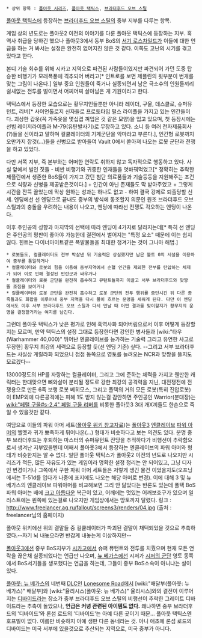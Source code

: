  * 상위 항목 : [[폴아웃 시리즈]], [[폴아웃 택틱스]], [[브라더후드 오브 스틸]]

[[폴아웃 택틱스]]에 등장하는 [[브라더후드 오브 스틸]]의 중부 지부를 다루는 항목.

게임 상의 년도로는 폴아웃2 이전의 이야기를 다룬 폴아웃 택틱스에 등장하는 지부. 흑역사 취급을 당하긴 했으나 폴아웃3에서 동부 BoS의 [[서기 로스차일드]]가 이들에 대한 언급을 하는 거 봐서는 설정은 완전히 없어지진 않은 것 같다. 이쪽도 고난의 시기를 겪고 있다고 한다.

본디 기술 회수를 위해 시카고 지역으로 파견된 사람들이였지만 파견되어 가던 도중 탑승한 비행기가 모래폭풍에 격추되어 버리고[* 인트로를 보면 제플린의 윗부분이 번개를 맞는 그림이 나온다.] 일부 중요 인원들이 죽거나 실종되면서 남은 극소수의 인원들끼리 쉴새없는 전투를 벌이면서 어찌어찌 살아남은 게 기원이라고 한다. 

택틱스에서 등장한 모습으로는 황무지인들뿐만 아니라 레이더, 구울, 데스클로, 슈퍼뮤턴트, 리버[* 사이언톨로지 신자들로 프로토타입 펄스 라이플을 가지고 있는 인간들이다. 괴상한 갑옷(꼭 가죽옷을 몇십겹 껴입은 것 같은 모양)을 입고 있으며, 첫 등장시에는 선빔 레이저라이플과 M-79(유탄발사기)로 무장하고 있다. 소니 등 여러 전자제품회사(?)들을 신이라고 말하며 컬큘레이터의 기계군단을 악마라고 부른다.], 인간형 로봇까지 오만가지 잡것(...)들을 신병으로 받아들여 Vault 0에서 쏟아져 나오는 로봇 군단과 전쟁을 하고 있었다.

다만 서쪽 지부, 즉 본부와는 어떠한 연락도 취하지 않고 독자적으로 행동하고 있다. 사실 앞에서 벌인 짓들 - 비싼 비행기와 귀중한 인재들을 엿바꿔먹었고[* 정확히는 추락한 제플린에서 생존한 BoS들이 가지고 갔던 첨단 의료품들과 기술등등을 지원해주는 조건으로 식량과 신병을 제공받은것이다.] + 인간이 아닌 존재들도 막 받아주었고 + 그렇게 시간을 잔뜩 끌었는데 막상 원하는 성과는 하나도 없고 - 하여 결국 강제로 퇴출당할 신세. 엔딩에선 선 엔딩으로 끝내도 중부의 방식에 동조할지 의문인 원조 브라더후드 오브 스틸과의 충돌을 우려하는 내용이 나오고, 엔딩에 따라선 전쟁도 각오하는 엔딩이 나온다.

이후 주인공의 성향과 마지막의 선택에 따라 엔딩이 4가지로 달라지는데[* 특히 선 엔딩은 주인공의 평판이 좋아야 가능한데 결전에서 벌어지는 "특정 요소" 때문에 이는 쉽지 않다. 힌트는 다이너마이트같은 폭발물들을 최대한 챙겨가는 것이 그나마 해법.]  
 * 로봇들도, 컬큘레이터도 전부 박살낸 뒤 기술력은 상실했지만 남은 볼트 0의 시설을 이용하여 중부를 통일하거나
 * 컬큘레이터와 로봇의 힘을 이용해 중부지역에서 순혈 인간을 제외한 전부를 탄압하는 체제가 되어 이로 인해 결성된 반란군과 싸우거나
 * 컬큘레이터와 로봇 군단을 완전히 흡수하고 뮤턴트들까지 이끌고 서부 브라더후드와 맞짱뜰 조짐을 보이거나
 * 컬큘레이터와 로봇 군단을 완전히 흡수하고 로봇 군단의 전투 행위를 중단시킨 뒤 다른 종족들과도 화합을 이루어내 중부 지역을 다시 물이 흐르는 문명을 세워게 된다. 다만 이 엔딩에서도 이후 서부 브라더후드 오브 스틸과 다시 만날 때 어떤 결과를 맞이할지가 황무지의 운명을 결정할거라는 여지를 남긴다.

그런데 폴아웃 택틱스가 낮은 평가로 인해 흑역사화 되어버림으로서 이후 어떻게 등장할지는 모르며, 만약 택틱스의 설정 그대로 등장한다면 강인한 병사들과 [wiki:"타우(Warhammer 40,000)" 뛰어난 엔클레이브를 능가하는 기술력 그리고 유연한 사고로 무장한] 황무지 최강의 세력으로 등장할 듯(선 엔딩 기준) 싶다. --그리고 서부 브라더후드는 사실상 게릴라화 되었으니 점점 동쪽으로 영토를 늘려오는 NCR과 맞짱을 뜰지도 모르겠다-- 

13000정도의 HP를 자랑하는 컬큘레이터, 그리고 그에 준하는 체력을 가지고 웬만한 캐릭터는 한대맞으면 뼈와살이 분리될 정도로 강한 최강의 공격력을 지닌, 대전쟁전에 전쟁용으로 만든 6족 보행 로봇 베히모스, 그리고 폴택의 거의 모든 로봇(특히 진압로봇)이 EMP외에 다른공격에는 피해 1도 받지 않는걸 감안하면 주인공인 Warrior(분대장)는 [[wiki:"페럴 구울#s-2.4" 페럴 구울 리버]]를 비롯한 폴아웃3 3대 개X끼들도 한손으로 죽일 수 있을것만 같다.

여담으로 이들의 파워 아머 세트([http://images1.wikia.nocookie.net/__cb20061209201629/fallout/images/d/db/BOS_%28side_view_%29_head_iix.jpg 폴아웃 위키 참고자료])는 [[폴아웃3]] [[엔클레이브]] [[파워 아머]]의 헬멧과 귀가 뾰족하게 튀어나온(...) 형태가 비슷하다고 보는 의견도 있다. 분명 중부 브라더후드는 후퇴하는 마스터의 슈퍼뮤턴트 잔당을 추적하다가 비행선이 추락함으로서 생겨난 지부였을텐데 어째서 폴아웃3에서 등장하는 엔클레이브의 파워 아머와 형태가 비슷한지는 알 수 없다. 일단 폴아웃 택틱스가 폴아웃2 이전의 년도로 나오지만 시리즈가 적든, 많든 자유도가 있는 게임이라 명확한 설정 정리는 안 되어있고, 그냥 디자인 변경이거나 그쪽에서 구한 파워 아머 세트들은 저렇게 생긴 물건 이었을지도(오프닝에서는 T-51d를 입다가 나중에 표지에도 나오는 해당 아머로 변경). 이에 대해 3 및 뉴 베가스의 엔클레이브 파워아머를 비교해보면 그리 안 닮았다는 반론도 있는데 폴택 BoS 파워 아머는 배에 [[크고 아름다운]] 복근이 있고, 어깨에는 멋있는 어깨보호구가 있으며 일러스트에는 왼쪽에 있는걸로 나오지만 게임상에서는 망토까지 달렸다. 링크 : http://www.freelancer.ag.ru/fallout/screens3/renders/04.jpg 
(출처 : freelancer님의 홈페이지)

폴아웃 위키에선 위의 결말들 중 컬큘레이터가 파괴된 결말이 채택되었을 것으로 추측하였다.--자기 뇌 내놓으라면 반갑게 내놓는게 이상하지만--

[[폴아웃3]]에선 중부 BoS지부가 [[시카고]]에서 슈퍼 뮤턴트와 전투를 치뤘으며 현재 모든 연락을 끊은채 실종되었다는 언급만 나오며, [[뉴 베가스]]에선 시저가 [[시저의 군단]] 영토 동쪽에서 BoS서기들을 생포했다는 언급을 하는데, 그들이 중부 BoS소속이 아니냐는 설이 있다. 

[[폴아웃: 뉴 베가스]]의 네번째 [[DLC]]인 [[Lonesome Road]]에서 [wiki:"배달부(폴아웃: 뉴 베가스)" 배달부]와 [wiki:"율리시스(폴아웃: 뉴 베가스)" 율리시스]와의 결전이 이루어지는 [[디바이드]]라는 장소가 중부 브라더후드 오브 스틸의 비행선이 추락한 그레이트 디바이드라는 추측이 돌았으나, '''언급은 커녕 관련된 아이템도 없다.''' 왜냐하면 중부 브라더후드의 '디바이드'와 론섬 로드의 '디바이드'는 아예 다른 곳이기 때문... 폴아웃 택틱스엔 호프빌이 없다. 이름만 비슷하지 아예 생판 다른 동네라는 것. 아니 애초에 론섬 로드의 디바이드는 미국 서부에 있을것으로 추산되는 지역으로, 미국 중부가 아니다.
